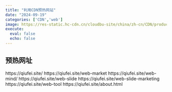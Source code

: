 ```yaml
---
title: "利用CDN预热网站"
date: "2024-09-19"
categories: ['CDN','web']
image: https://res-static.hc-cdn.cn/cloudbu-site/china/zh-cn/CDN/product_cdn_banner_icon@2x.png
execute:
  eval: false
  echo: false
---
```


## 预热网址

https://qiufei.site/
https://qiufei.site/web-market
https://qiufei.site/web-mind/
https://qiufei.site/web-slide
https://qiufei.site/web-slide-marketing
https://qiufei.site/web-tool
https://qiufei.site/about.html